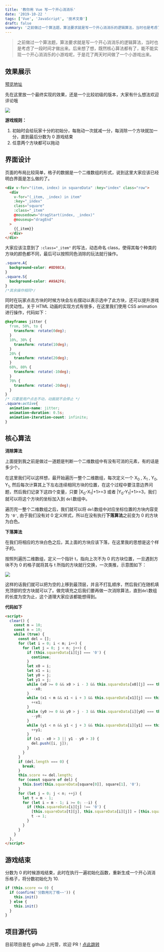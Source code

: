 ```yaml
---
title: '教你用 Vue 写一个开心消消乐'
date: '2019-10-22 '
tags: ['Vue', 'JavaScript', '技术文章']
draft: false
summary: '之前做过一个算法题，算法要求就是写一个开心消消乐的逻辑算法，当时也是考虑了一段时间才做出来。后来想了想，既然核心算法都有了，能不能实现一个开心消消乐的小游戏呢，于是花了两天时间做了一个小游戏出来。'
---
```


> 之前做过一个算法题，算法要求就是写一个开心消消乐的逻辑算法，当时也是考虑了一段时间才做出来。后来想了想，既然核心算法都有了，能不能实现一个开心消消乐的小游戏呢，于是花了两天时间做了一个小游戏出来。

## 效果展示

[预览地址](http://xxle.lcs.show/)

先在这里放一个最终实现的效果，还是一个比较初级的版本，大家有什么想法欢迎评论哦

![](/static/images/joy-fades-away-from-joy/xxle.gif)

**游戏规则：**

1. 初始时会给玩家十分的初始分，每拖动一次就减一分，每消除一个方块就加一分，直到最后分数为 0 游戏结束
2. 任意两个方块都可以拖动

## 界面设计

页面的布局比较简单，格子的数据是一个二维数组的形式，说到这里大家应该已经明白界面是怎么做的了。

```html
<div v-for="(item, index) in squareData" :key="index" class="row">
  <div
    v-for="(_item, _index) in item"
    :key="_index"
    class="square"
    :class="_item"
    @mousedown="dragStart(index, _index)"
    @mouseup="dragEnd"
  >
    {{_item}}
  </div>
</div>
```

大家应该注意到了 `:class="_item"` 的写法，动态命名 class，使得其每个种类的方块的颜色都不同，最后可以按照同色消除的玩法就行操作。

```CSS
.square.A{
  background-color: #8D98CA;
}
.square.S{
  background-color: #A9A2F6;
}
/*其余操作相同*/
```

同时在玩家点击方块的时候方块会左右摆动以表示选中了此方块，还可以提升游戏的灵动性。关于 HTML 动画的实现方式有很多，在这里我们使用 CSS animation 进行操作，代码如下：

```CSS
@keyframes jitter {
  from, 50%, to {
    transform: rotate(0deg);
  }
  10%, 30% {
    transform: rotate(10deg);
  }
  20% {
    transform: rotate(20deg);
  }
  60%, 80% {
    transform: rotate(-10deg);
  }
  70% {
    transform: rotate(-20deg);
  }
}
/* 只要是用户点击不动，动画就不会停止 */
.square:active{
  animation-name: jitter;
  animation-duration: 0.5s;
  animation-iteration-count: infinite;
}
```

## 核心算法

**消除算法**

上面提到我之前是做过一道题是判断一个二维数组中有没有可消的元素，有的话是多少个。

在这里我们可以这样想，最开始遍历一整个二维数组，每次定义一个 X<sub>0</sub> , X<sub>1</sub> , Y<sub>0</sub>, Y<sub>1</sub>, 然后每次计算其上下左右连续相同方块的位置，在这个过程中要注意边界问题，然后我们记录下这四个变量，只要 |X<sub>0</sub>-X<sub>1</sub>|+1>=3 或者 |Y<sub>0</sub>-Y<sub>1</sub>|+1>=3，我们就可以将这个方块的坐标加入到 `del`数组中。

遍历完一整个二维数组之后，我们就可以将 `del`数组中对应坐标位置的方块内容变为 `'0'`, 由于我们没有对 0 定义样式，所以在没有执行**下落算法**之前变为 0 的方块为白色。

**下落算法**

在我们将相应的方块白色之后，其上面的方块应该下落，在这里我的思想是这个样子的。

按照列遍历二维数组，定义一个指针 t，指向上次不为 0 的方块位置，一旦遇到方块不为 0 的格子就将其与 t 所指的方块就行交换，一次类推，示意图如下：

![](/static/images/joy-fades-away-from-joy/image1.png)

这样的话我们就可以把为空的上移到最顶层，并且不打乱顺序，然后我们在随机填充顶部的空方块就可以了。做完填充之后我们要再做一次消除算法，直到`del`数组的长度为空为止，这个道理大家应该都能想得到。

**代码如下**

```html
<script>
  clear() {
    const m = 10;
    const n = 10;
    while (true) {
      const del = [];
      for (let i = 0; i < m; i++) {
        for (let j = 0; j < n; j++) {
          if (this.squareData[i][j] === '0') {
            continue;
          }
          let x0 = i;
          let x1 = i;
          let y0 = j;
          let y1 = j;
          while (x0 >= 0 && x0 > i - 3 && this.squareData[x0][j] === this.squareData[i][j]) {
            --x0;
          }
          while (x1 < m && x1 < i + 3 && this.squareData[x1][j] === this.squareData[i][j]) {
            ++x1;
          }
          while (y0 >= 0 && y0 > j - 3 && this.squareData[i][y0] === this.squareData[i][j]) {
            --y0;
          }
          while (y1 < n && y1 < j + 3 && this.squareData[i][y1] === this.squareData[i][j]) {
            ++y1;
          }
          if (x1 - x0 > 3 || y1 - y0 > 3) {
            del.push([i, j]);
          }
        }
      }
      if (del.length === 0) {
        break;
      }
      this.score += del.length;
      for (const square of del) {
        this.$set(this.squareData[square[0]], square[1], '0');
      }
      for (let j = 0; j < n; ++j) {
        let t = m - 1;
        for (let i = m - 1; i >= 0; --i) {
          if (this.squareData[i][j] !== '0') {
            [this.squareData[t][j], this.squareData[i][j]] = [this.squareData[i][j], this.squareData[t][j]];
            t -= 1;
          }
        }
      }
    }
  },
</script>
```

## 游戏结束

分数为 0 的时候游戏结束，此时在执行一遍初始化函数，重新生成一个开心消消乐格子，将分数初始化为 10.

```js
if (this.score <= 0) {
  if (confirm('分数用光了哦~~')) {
    this.init()
  } else {
    this.init()
  }
}
```

## 项目源代码

目前项目是在 github 上托管，欢迎 PR！[点此跳转](https://github.com/jacob-lcs/HappyEliminate)
